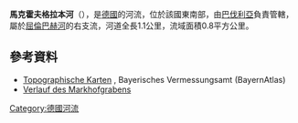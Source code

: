 {{Coord|48|59|52.48|N|10|56|26.40|E|display=title}}

'''馬克霍夫格拉本河'''（{{lang-de|Markhofgraben}}），是[[德國|德國]]的河流，位於該國東南部，由[[巴伐利亞|巴伐利亞]]負責管轄，屬於[[屈倫巴赫河|屈倫巴赫河]]的右支流，河道全長1.1公里，流域面積0.8平方公里。

==參考資料==
* [http://geoportal.bayern.de/bayernatlas/?x=2RgYT2iGt9hGht0RHc3xiDib3o8*xpn8asNoYyKBuMIutXVD2S2N6b29IcYLbSYqSACNyfbOxMkZNucFaBtGHUOuuEbuVZGy9wDE9J*h3ag&X=5429544.77&Y=4423180.17&zoom=11&lang=de&topic=ba&bgLayer=tk&catalogNodes=122 Topographische Karten] {{Wayback|url=http://geoportal.bayern.de/bayernatlas/?x=2RgYT2iGt9hGht0RHc3xiDib3o8*xpn8asNoYyKBuMIutXVD2S2N6b29IcYLbSYqSACNyfbOxMkZNucFaBtGHUOuuEbuVZGy9wDE9J*h3ag&X=5429544.77&Y=4423180.17&zoom=11&lang=de&topic=ba&bgLayer=tk&catalogNodes=122 |date=20160304120431 }}, Bayerisches Vermessungsamt (BayernAtlas)
* [http://geoportal.bayern.de/bayernatlas/?x=2RgYT2iGt9hGht0RHc3xiDib3o8*xpn8asNoYyKBuMIutXVD2S2N6b29IcYLbSYqSACNyfbOxMkZNucFaBtGHUOuuEbuVZGy9wDE9J*h3ag&X=5429544.77&Y=4423180.17&zoom=11&lang=de&topic=ba&bgLayer=tk&catalogNodes=122 Verlauf des Markhofgrabens] {{Wayback|url=http://geoportal.bayern.de/bayernatlas/?x=2RgYT2iGt9hGht0RHc3xiDib3o8*xpn8asNoYyKBuMIutXVD2S2N6b29IcYLbSYqSACNyfbOxMkZNucFaBtGHUOuuEbuVZGy9wDE9J*h3ag&X=5429544.77&Y=4423180.17&zoom=11&lang=de&topic=ba&bgLayer=tk&catalogNodes=122 |date=20160304120431 }}

{{Germany-geo-stub}}
[[Category:德國河流|Category:德國河流]]